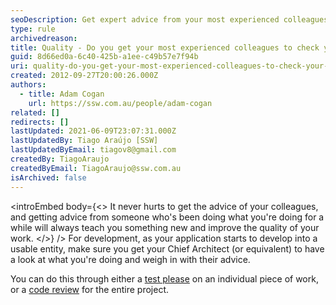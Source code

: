 ```yaml
---
seoDescription: Get expert advice from your most experienced colleagues to improve the quality of your work and learn new techniques.
type: rule
archivedreason:
title: Quality - Do you get your most experienced colleagues to check your work?
guid: 8d66ed0a-6c40-425b-a1ee-c49b57e7f94b
uri: quality-do-you-get-your-most-experienced-colleagues-to-check-your-work
created: 2012-09-27T20:00:26.000Z
authors:
  - title: Adam Cogan
    url: https://ssw.com.au/people/adam-cogan
related: []
redirects: []
lastUpdated: 2021-06-09T23:07:31.000Z
lastUpdatedBy: Tiago Araújo [SSW]
lastUpdatedByEmail: tiagov8@gmail.com
createdBy: TiagoAraujo
createdByEmail: TiagoAraujo@ssw.com.au
isArchived: false
---
```


<introEmbed
  body={<>
It never hurts to get the advice of your colleagues, and getting advice from someone who's been doing what you're doing for a while will always teach you something new and improve the quality of your work.
  </>}
/>
For development, as your application starts to develop into a usable entity, make sure you get your Chief Architect (or equivalent) to have a look at what you're doing and weigh in with their advice.

You can do this through either a [test please](/conduct-a-test-please-internally-and-then-with-the-client) on an individual piece of work, or a [code review](/rules-to-better-architecture-and-code-review) for the entire project.
